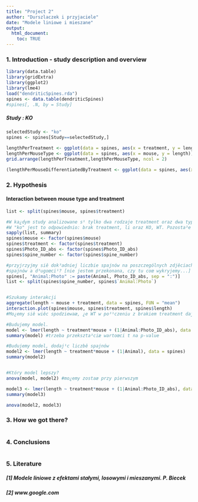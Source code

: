 ```yaml
---
title: "Project 2"
author: "Durszlaczek i przyjaciele"
date: "Modele liniowe i mieszane"
output: 
  html_document:
    toc: TRUE
---
```

### 1. Introduction - study description and overview
```r
library(data.table)
library(gridExtra)
library(ggplot2)
library(lme4)
load("dendriticSpines.rda")
spines <- data.table(dendriticSpines)
#spines[, .N, by = Study]
```
##### Study : KO
```r
selectedStudy <- "ko"
spines <- spines[Study==selectedStudy,]

lengthPerTreatment <- ggplot(data = spines, aes(x = treatment, y = length)) + geom_boxplot(aes(fill = treatment))
lengthPerMouseType <- ggplot(data = spines, aes(x = mouse, y = length))+geom_boxplot(aes(fill = mouse))
grid.arrange(lengthPerTreatment,lengthPerMouseType, ncol = 2)

(lengthPerMouseDifferentiatedByTreatment <- ggplot(data = spines, aes(x = mouse, y = length)) + geom_boxplot(aes(fill = treatment)))


```

### 2. Hypothesis
#### Interaction between mouse type and treatment
```r
list <- split(spines$mouse, spines$treatment)

#W ka¿dym study analizowane s¹ tylko dwa rodzaje treatment oraz dwa typy myszy. 
#W "ko" jest to odpowiednio: brak treatment, li oraz KO, WT. Pozosta³e poziomy obu zmiennych usuwamy.
sapply(list, summary)
spines$mouse <- factor(spines$mouse)
spines$treatment <- factor(spines$treatment)
spines$Photo_ID_abs <- factor(spines$Photo_ID_abs)
spines$spine_number <- factor(spines$spine_number)

#przyjrzyjmy siê dok³adniej liczbie spajnów na poszczególnych zdjêciach - czy jest zale¿noœæ miêdzy gêstoœci¹ sieci
#spajnów a d³ugoœci¹? [nie jestem przekonana, czy tu coœ wykryjemy...]
spines[, "Animal:Photo" := paste(Animal, Photo_ID_abs, sep = ":")]
list <- split(spines$spine_number, spines$`Animal:Photo`)


#Szukamy interakcji
aggregate(length ~ mouse + treatment, data = spines, FUN = "mean")
interaction.plot(spines$mouse, spines$treatment, spines$length)
#Mo¿emy siê wiêc spodziewaæ, ¿e WT w po³¹czeniu z brakiem treatment daje d³u¿sze spajny.

#Budujemy model.
model <- lmer(length ~ treatment*mouse + (1|Animal:Photo_ID_abs), data = spines)
summary(model) #trzeba przekszta³ciæ wartoœci t na p-value

#Budujemy model, dodaj¹c liczbê spajnów
model2 <- lmer(length ~ treatment*mouse + (1|Animal), data = spines)
summary(model2)


#Który model lepszy?
anova(model, model2) #mo¿emy zostaæ przy pierwszym

model3 <- lmer(length ~ treatment*mouse + (1|Animal:Photo_ID_abs), data = spines)
summary(model3)

anova(model2, model3)
```

### 3. How we got there?

```r

```

### 4. Conclusions

```r

```

### 5. Literature
##### [1] Modele liniowe z efektami stałymi, losowymi i mieszanymi. P. Biecek

##### [2] www.google.com
